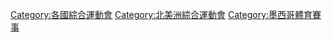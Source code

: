 [[Category:各國綜合運動會|Category:各國綜合運動會]]
[[Category:北美洲綜合運動會|Category:北美洲綜合運動會]]
[[Category:墨西哥體育賽事|Category:墨西哥體育賽事]]